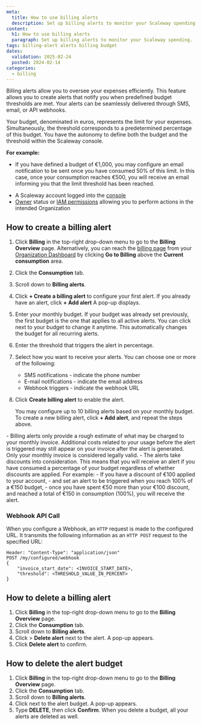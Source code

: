 ```yaml
---
meta:
  title: How to use billing alerts
  description: Set up billing alerts to monitor your Scaleway spending.
content:
  h1: How to use billing alerts
  paragraph: Set up billing alerts to monitor your Scaleway spending.
tags: billing-alert alerts billing budget
dates:
  validation: 2025-02-24
  posted: 2024-02-14
categories:
  - billing
---
```


Billing alerts allow you to oversee your expenses efficiently. This feature allows you to create alerts that notify you when predefined budget thresholds are met. Your alerts can be seamlessly delivered through SMS, email, or API webhooks.

Your budget, denominated in euros, represents the limit for your expenses. Simultaneously, the threshold corresponds to a predetermined percentage of this budget. You have the autonomy to define both the budget and the threshold within the Scaleway console.

**For example:**

  - If you have defined a budget of €1,000, you may configure an email notification to be sent once you have consumed 50% of this limit. In this case, once your consumption reaches €500, you will receive an email informing you that the limit threshold has been reached.

<Macro id="requirements" />

- A Scaleway account logged into the [console](https://console.scaleway.com)
- [Owner](/iam/concepts/#owner) status or [IAM permissions](/iam/concepts/#permission) allowing you to perform actions in the intended Organization

## How to create a billing alert

1. Click **Billing** in the top-right drop-down menu to go to the **Billing Overview** page.
    <Message type="tip">
      Alternatively, you can reach the [billing page](https://console.scaleway.com/billing/overview) from your [Organization Dashboard](https://console.scaleway.com/organization) by clicking **Go to Billing** above the **Current consumption** area.
    </Message>
2. Click the **Consumption** tab.
3. Scroll down to **Billing alerts**.
4. Click **+ Create a billing alert** to configure your first alert. If you already have an alert, click **+ Add alert** A pop-up displays.
5. Enter your monthly budget.
    <Message type="note">
      If your budget was already set previously, the first budget is the one that applies to all active alerts. You can click <Icon name="edit" /> next to your budget to change it anytime. This automatically changes the budget for all recurring alerts.
    </Message>
6. Enter the threshold that triggers the alert in percentage.
7. Select how you want to receive your alerts. You can choose one or more of the following:
    - SMS notifications - indicate the phone number
    - E-mail notifications - indicate the email address
    - Webhook triggers - indicate the webhook URL
6. Click **Create billing alert** to enable the alert.

    You may configure up to 10 billing alerts based on your monthly budget. To create a new billing alert, click **+ Add alert**, and repeat the steps above.

  <Message type="important">
    - Billing alerts only provide a rough estimate of what may be charged to your monthly invoice. Additional costs related to your usage before the alert is triggered may still appear on your invoice after the alert is generated. Only your monthly invoice is considered legally valid.
    - The alerts take discounts into consideration. This means that you will receive an alert if you have consumed a percentage of your budget regardless of whether discounts are applied. For example:
        - If you have a discount of €100 applied to your account,
        - and set an alert to be triggered when you reach 100% of a €150 budget,
        - once you have spent €50 more than your €100 discount, and reached a total of €150 in consumption (100%), you will receive the alert.
  </Message>

### Webhook API Call

When you configure a Webhook, an `HTTP` request is made to the configured URL. It transmits the following information as an `HTTP POST` request to the specified URL:

```
Header: "Content-Type": "application/json"
POST /my/configured/webhook
{
    "invoice_start_date": <INVOICE_START_DATE>,
    "threshold": <THRESHOLD_VALUE_IN_PERCENT>
}
```
## How to delete a billing alert

1. Click **Billing** in the top-right drop-down menu to go to the **Billing Overview** page.
2. Click the **Consumption** tab.
3. Scroll down to **Billing alerts**.
4. Click <Icon name="more" /> > **Delete alert** next to the alert. A pop-up appears.
5. Click **Delete alert** to confirm.

## How to delete the alert budget

1. Click **Billing** in the top-right drop-down menu to go to the **Billing Overview** page.
2. Click the **Consumption** tab.
3. Scroll down to **Billing alerts**.
4. Click <Icon name="delete" /> next to the alert budget. A pop-up appears.
5. Type **DELETE**, then click **Confirm**.
    <Message type="important">
      When you delete a budget, all your alerts are deleted as well.
    </Message>